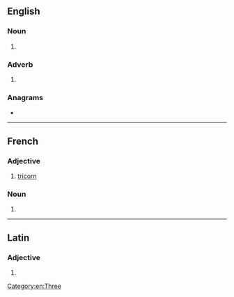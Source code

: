 ==English==

===Noun===
{{en-noun}}

# {{alternative spelling of|en|tricorn}}

===Adverb===
{{head|en|adverb}}

# {{alternative spelling of|en|tricorn}}

===Anagrams===
* {{anagrams|en|a=ceinorrt|Correnti|retronic}}

[[Category:en:Three]]
----
==French==

===Adjective===
{{fr-adj}}

# [[tricorn]]

===Noun===
{{fr-noun|m}}

# {{l|en|tricorn}}

----

==Latin==

===Adjective===
{{la-adj-form|tricorne}}

# {{inflection of|la|tricornis||nom//acc//voc|n|s}}